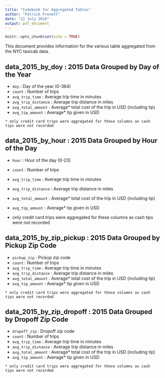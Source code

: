 ```yaml
---
title: "Codebook for Aggregated Tables"
author: "Patrick Frenett"
date: "22 July 2016"
output: pdf_document
---
```


```r
knitr::opts_chunk$set(echo = TRUE)
```

This document provides information for the various table aggregated from the NYC taxicab data.

## data_2015_by_doy : 2015 Data Grouped by Day of the Year

- `doy` : Day of the year (0-364)
- `count` : Number of trips
- `avg_trip_time` : Average trip time in minutes
- `avg_trip_distance` : Average trip distance in miles
- `avg_total_amount` : Average* total cost of the trip in USD (including tip)
- `avg_tip_amount` : Average* tip given in USD

`* only credit card trips were aggregated for these columns as cash tips were not recorded`

## data_2015_by_hour : 2015 Data Grouped by Hour of the Day

- `hour` : Hour of the day (0-23)
- `count` : Number of trips
- `avg_trip_time` : Average trip time in minutes
- `avg_trip_distance` : Average trip distance in miles
- `avg_total_amount` : Average* total cost of the trip in USD (including tip)
- `avg_tip_amount` : Average* tip given in USD

* only credit card trips were aggregated for these columns as cash tips were not recorded

## data_2015_by_zip_pickup :  2015 Data Grouped by Pickup Zip Code

- `pickup_zip` : Pickup zip code
- `count` : Number of trips
- `avg_trip_time` : Average trip time in minutes
- `avg_trip_distance` : Average trip distance in miles
- `avg_total_amount` : Average* total cost of the trip in USD (including tip)
- `avg_tip_amount` : Average* tip given in USD

`* only credit card trips were aggregated for these columns as cash tips were not recorded`

## data_2015_by_zip_dropoff :  2015 Data Grouped by Dropoff Zip Code

- `dropoff_zip` : Dropoff zip code
- `count` : Number of trips
- `avg_trip_time` : Average trip time in minutes
- `avg_trip_distance` : Average trip distance in miles
- `avg_total_amount` : Average* total cost of the trip in USD (including tip)
- `avg_tip_amount` : Average* tip given in USD

`* only credit card trips were aggregated for these columns as cash tips were not recorded`

